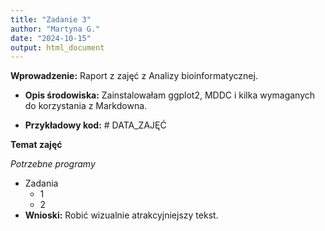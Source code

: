 ---
title: "Zadanie 3"
author: "Martyna G."
date: "2024-10-15"
output: html_document
---

**Wprowadzenie:** Raport z zajęć z Analizy bioinformatycznej.

-   **Opis środowiska:** Zainstalowałam ggplot2, MDDC i kilka wymaganych do korzystania z Markdowna.

-   **Przykładowy kod:** \# DATA_ZAJĘĆ

**Temat zajęć**

*Potrzebne programy*

-   Zadania
    -   1
    -   2
-   **Wnioski:** Robić wizualnie atrakcyjniejszy tekst.

